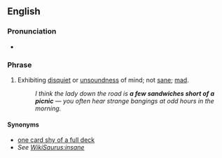 ==English==
{{move|sandwich short of a picnic}}
===Pronunciation===
* {{audio|en-uk-a few sandwiches short of a picnic.ogg|Audio (UK)}}

===Phrase===
{{head|en|phrase|head=[[a]] [[few]] [[sandwich]]es [[short]] [[of]] [[a]] [[picnic]]}}

# {{idiomatic}} Exhibiting [[disquiet]] or [[unsoundness]] of mind; not [[sane]]; [[mad]].
#: ''I think the lady down the road is '''a few sandwiches short of a picnic''' &mdash; you often hear strange bangings at odd hours in the morning.''

====Synonyms====
* [[one card shy of a full deck]]
* ''See [[WikiSaurus:insane]]''